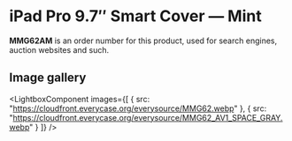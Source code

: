 
# iPad Pro 9.7″ Smart Cover — Mint

<Callout type='info' emoji='👉🏻'>**MMG62AM** is an order number for this product, used for search engines, auction websites and such.</Callout>

## Image gallery

<LightboxComponent
    images={[
      {
        src: "https://cloudfront.everycase.org/everysource/MMG62.webp"
      },
      {
        src: "https://cloudfront.everycase.org/everysource/MMG62_AV1_SPACE_GRAY.webp"
      }
    ]}
  />
